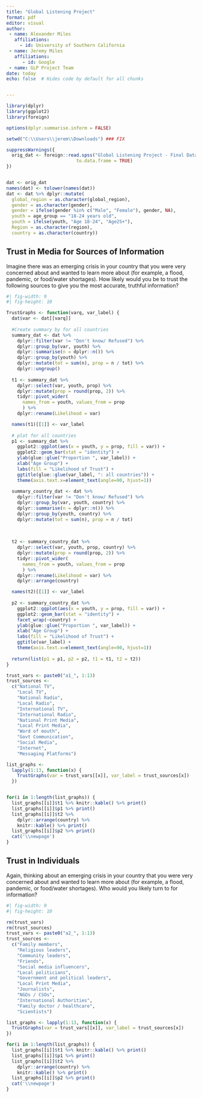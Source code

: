---
title: "Global Listening Project"
format: pdf
editor: visual
author:
 - name: Alexander Miles
   affiliations:
     - id: University of Southern California
 - name: Jeremy Miles
   affiliations:
      - id: Google
 - name: GLP Project Team
date: today
echo: false  # Hides code by default for all chunks


---

```{r}

library(dplyr)
library(ggplot2)
library(foreign)

options(dplyr.summarise.inform = FALSE)

setwd("C:\\Users\\jerem\\Downloads") ### FIX

suppressWarnings({
  orig_dat <- foreign::read.spss("Global Listening Project - Final Data.sav", 
                          to.data.frame = TRUE) 
})
```

```{r}


```

```{r}


dat <- orig_dat
names(dat) <- tolower(names(dat)) 
dat <- dat %>% dplyr::mutate(
  global_region = as.character(global_region),
  gender = as.character(gender),
  gender = ifelse(gender %in% c("Male", "Female"), gender, NA),
  youth = age_group == "18-24 years old",
  youth = ifelse(youth, "Age 18-24", "Age25+"),
  Region = as.character(region), 
  country = as.character(country))


```

## Trust in Media for Sources of Information

Imagine there was an emerging crisis in your country that you were very concerned about and
wanted to learn more about (for example, a flood, pandemic, or food/water shortages).
How likely would you be to trust the following sources to give you the most accurate, truthful
information?


```{r}
#| fig-width: 9
#| fig-height: 10

TrustGraphs <- function(varq, var_label) {
  dat$var <- dat[[varq]]
  
  #Create summary by for all countries
  summary_dat <- dat %>% 
    dplyr::filter(var != "Don't know/ Refused") %>%
    dplyr::group_by(var, youth) %>% 
    dplyr::summarise(n = dplyr::n()) %>% 
    dplyr::group_by(youth) %>% 
    dplyr::mutate(tot = sum(n), prop = n / tot) %>%
    dplyr::ungroup()
  
  t1 <- summary_dat %>%
    dplyr::select(var, youth, prop) %>%
    dplyr::mutate(prop = round(prop, 2)) %>%
    tidyr::pivot_wider(
      names_from = youth, values_from = prop
      ) %>%
    dplyr::rename(Likelihood = var)

  names(t1)[[1]] <- var_label
  
  # plot for all countries
  p1 <- summary_dat %>%
    ggplot2::ggplot(aes(x = youth, y = prop, fill = var)) +
    ggplot2::geom_bar(stat = "identity") + 
    ylab(glue::glue("Proportion ", var_label)) +
    xlab("Age Group") + 
    labs(fill = "Likelihood of Trust") +
    ggtitle(glue::glue(var_label, ": all countries")) +
    theme(axis.text.x=element_text(angle=90, hjust=1))
  
  summary_country_dat <- dat %>% 
    dplyr::filter(var != "Don't know/ Refused") %>%
    dplyr::group_by(var, youth, country) %>% 
    dplyr::summarise(n = dplyr::n()) %>% 
    dplyr::group_by(youth, country) %>% 
    dplyr::mutate(tot = sum(n), prop = n / tot) 
  
  
  
  t2 <- summary_country_dat %>%
    dplyr::select(var, youth, prop, country) %>%
    dplyr::mutate(prop = round(prop, 2)) %>%
    tidyr::pivot_wider(
      names_from = youth, values_from = prop
      ) %>%
    dplyr::rename(Likelihood = var) %>%
    dplyr::arrange(country)

  names(t2)[[1]] <- var_label
  
  p2 <- summary_country_dat %>%
    ggplot2::ggplot(aes(x = youth, y = prop, fill = var)) +
    ggplot2::geom_bar(stat = "identity") +
    facet_wrap(~country) + 
    ylab(glue::glue("Proportion ", var_label)) +
    xlab("Age Group") + 
    labs(fill = "Likelihood of Trust") +
    ggtitle(var_label) +
    theme(axis.text.x=element_text(angle=90, hjust=1))
  
  return(list(p1 = p1, p2 = p2, t1 = t1, t2 = t2))
}  

trust_vars <- paste0("a1_", 1:13)
trust_sources <- 
  c("National TV",
    "Local TV",
    "National Radio",
    "Local Radio",
    "International TV",
    "International Radio",
    "National Print Media",
    "Local Print Media",
    "Word of mouth",
    "Govt Communication",
    "Social Media",
    "Internet",
    "Messaging Platforms")

list_graphs <- 
  lapply(1:13, function(x) {
    TrustGraphs(var = trust_vars[[x]], var_label = trust_sources[x])
  })


for(i in 1:length(list_graphs)) {
  list_graphs[[i]]$t1 %>% knitr::kable() %>% print()
  list_graphs[[i]]$p1 %>% print()
  list_graphs[[i]]$t2 %>% 
    dplyr::arrange(country) %>% 
    knitr::kable() %>% print()
  list_graphs[[i]]$p2 %>% print()
  cat('\\newpage')
}


```
## Trust in Individuals

Again, thinking about an emerging crisis in your country that you were very concerned about
and wanted to learn more about (for example, a flood, pandemic, or food/water shortages). Who
would you likely turn to for information?

```{r}
#| fig-width: 9
#| fig-height: 10

rm(trust_vars)
rm(trust_sources)
trust_vars <- paste0("a2_", 1:13)
trust_sources <- 
  c("Family members",
    "Religious leaders",
    "Community leaders",
    "Friends",
    "Social media influencers",
    "Local politicians",
    "Government and political leaders",
    "Local Print Media",
    "Journalists",
    "NGOs / CSOs",
    "International Authorities",
    "Family doctor / healthcare",
    "Scientists")

list_graphs <- lapply(1:13, function(x) {
  TrustGraphs(var = trust_vars[[x]], var_label = trust_sources[x])
})

for(i in 1:length(list_graphs)) {
  list_graphs[[i]]$t1 %>% knitr::kable() %>% print()
  list_graphs[[i]]$p1 %>% print()
  list_graphs[[i]]$t2 %>% 
    dplyr::arrange(country) %>% 
    knitr::kable() %>% print()
  list_graphs[[i]]$p2 %>% print()
  cat('\\newpage')
}


```